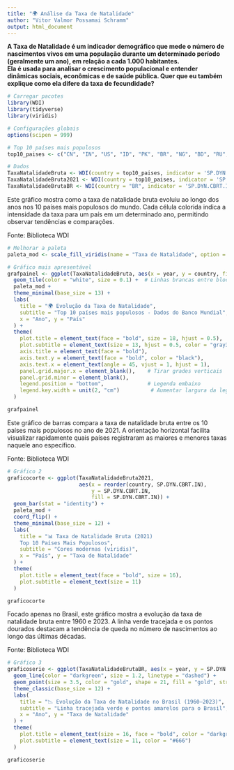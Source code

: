 ---
title: "🌍 Análise da Taxa de Natalidade"
author: "Vitor Valmor Possamai Schramm"
output: html_document
---
**A Taxa de Natalidade é um indicador demográfico que mede o número de nascimentos vivos em uma população durante um determinado período (geralmente um ano), em relação a cada 1.000 habitantes.  
Ela é usada para analisar o crescimento populacional e entender dinâmicas sociais, econômicas e de saúde pública. Quer que eu também explique como ela difere da taxa de fecundidade?**


```{r setup, include=FALSE, echo=FALSE, warning=FALSE}
# Carregar pacotes
library(WDI)
library(tidyverse)
library(viridis)

# Configurações globais
options(scipen = 999)

# Top 10 países mais populosos
top10_paises <- c("CN", "IN", "US", "ID", "PK", "BR", "NG", "BD", "RU", "MX")

# Dados
TaxaNatalidadeBruta <- WDI(country = top10_paises, indicator = 'SP.DYN.CBRT.IN')
TaxaNatalidadeBruta2021 <- WDI(country = top10_paises, indicator = 'SP.DYN.CBRT.IN', start = 2021, end = 2021)
TaxaNatalidadeBrutaBR <- WDI(country = "BR", indicator = 'SP.DYN.CBRT.IN')
```

Este gráfico mostra como a taxa de natalidade bruta evoluiu ao longo dos anos nos 10 países mais populosos do mundo. Cada célula colorida indica a intensidade da taxa para um país em um determinado ano, permitindo observar tendências e comparações.

Fonte: Biblioteca WDI
```{r, echo=FALSE, warning=FALSE}
# Melhorar a paleta
paleta_mod <- scale_fill_viridis(name = "Taxa de Natalidade", option = "D", direction = -1)

# Gráfico mais apresentável
grafpainel <- ggplot(TaxaNatalidadeBruta, aes(x = year, y = country, fill = SP.DYN.CBRT.IN)) +
  geom_tile(color = "white", size = 0.1) +  # Linhas brancas entre blocos
  paleta_mod +
  theme_minimal(base_size = 13) +
  labs(
    title = "🌍 Evolução da Taxa de Natalidade",
    subtitle = "Top 10 países mais populosos - Dados do Banco Mundial",
    x = "Ano", y = "País"
  ) +
  theme(
    plot.title = element_text(face = "bold", size = 18, hjust = 0.5),   # Centralizar título
    plot.subtitle = element_text(size = 13, hjust = 0.5, color = "gray30"),
    axis.title = element_text(face = "bold"),
    axis.text.y = element_text(face = "bold", color = "black"),          # Países em negrito
    axis.text.x = element_text(angle = 45, vjust = 1, hjust = 1),
    panel.grid.major.x = element_blank(),    # Tirar grades verticais
    panel.grid.minor = element_blank(),
    legend.position = "bottom",              # Legenda embaixo
    legend.key.width = unit(2, "cm")          # Aumentar largura da legenda
  )

grafpainel


```



Este gráfico de barras compara a taxa de natalidade bruta entre os 10 países mais populosos no ano de 2021. A orientação horizontal facilita visualizar rapidamente quais países registraram as maiores e menores taxas naquele ano específico.

Fonte: Biblioteca WDI
```{r, echo=FALSE, warning=FALSE}
# Gráfico 2
graficocorte <- ggplot(TaxaNatalidadeBruta2021,
                       aes(x = reorder(country, SP.DYN.CBRT.IN),
                           y = SP.DYN.CBRT.IN,
                           fill = SP.DYN.CBRT.IN)) +
  geom_bar(stat = "identity") +
  paleta_mod +
  coord_flip() +
  theme_minimal(base_size = 12) +
  labs(
    title = "📊 Taxa de Natalidade Bruta (2021) 
    Top 10 Países Mais Populosos",
    subtitle = "Cores modernas (viridis)",
    x = "País", y = "Taxa de Natalidade"
  ) +
  theme(
    plot.title = element_text(face = "bold", size = 16),
    plot.subtitle = element_text(size = 11)
  )

graficocorte

```

Focado apenas no Brasil, este gráfico mostra a evolução da taxa de natalidade bruta entre 1960 e 2023. A linha verde tracejada e os pontos dourados destacam a tendência de queda no número de nascimentos ao longo das últimas décadas.

Fonte: Biblioteca WDI

```{r, echo=FALSE, warning=FALSE}
# Gráfico 3
graficoserie <- ggplot(TaxaNatalidadeBrutaBR, aes(x = year, y = SP.DYN.CBRT.IN)) +
  geom_line(color = "darkgreen", size = 1.2, linetype = "dashed") +
  geom_point(size = 3.5, color = "gold", shape = 21, fill = "gold", stroke = 1) +
  theme_classic(base_size = 12) +
  labs(
    title = "📉 Evolução da Taxa de Natalidade no Brasil (1960–2023)",
    subtitle = "Linha tracejada verde e pontos amarelos para o Brasil",
    x = "Ano", y = "Taxa de Natalidade"
  ) +
  theme(
    plot.title = element_text(size = 16, face = "bold", color = "darkgreen"),
    plot.subtitle = element_text(size = 11, color = "#666")
  )

graficoserie

```

